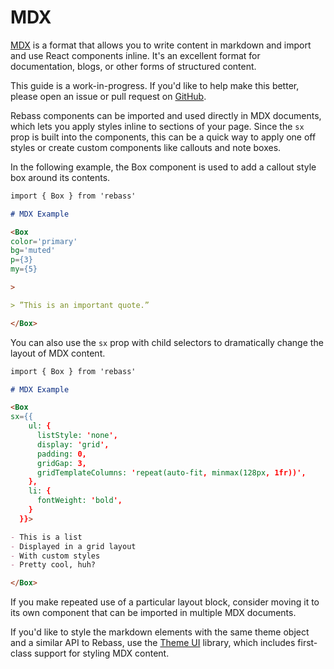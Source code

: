 
# MDX

[MDX][] is a format that allows you to write content in markdown and import and use React components inline.
It's an excellent format for documentation, blogs, or other forms of structured content.

<Note>

This guide is a work-in-progress.
If you'd like to help make this better,
please open an issue or pull request on [GitHub](https://github.com/streetwriters/rebass).

</Note>

Rebass components can be imported and used directly in MDX documents,
which lets you apply styles inline to sections of your page.
Since the `sx` prop is built into the components, this can be a quick way to apply one off styles or create custom components like callouts and note boxes.

In the following example, the Box component is used to add a callout style box around its contents.

```md
import { Box } from 'rebass'

# MDX Example

<Box
color='primary'
bg='muted'
p={3}
my={5}

>

> ”This is an important quote.”

</Box>
```

You can also use the `sx` prop with child selectors to dramatically change the layout of MDX content.

```md
import { Box } from 'rebass'

# MDX Example

<Box
sx={{
    ul: {
      listStyle: 'none',
      display: 'grid',
      padding: 0,
      gridGap: 3,
      gridTemplateColumns: 'repeat(auto-fit, minmax(128px, 1fr))',
    },
    li: {
      fontWeight: 'bold',
    }
  }}>

- This is a list
- Displayed in a grid layout
- With custom styles
- Pretty cool, huh?

</Box>
```

If you make repeated use of a particular layout block, consider moving it to its own component that can be imported in multiple MDX documents.

<Note>

If you'd like to style the markdown elements with the same theme object and a similar API to Rebass,
use the [Theme UI][] library, which includes first-class support for styling MDX content.

</Note>

[mdx]: https://mdxjs.com
[theme ui]: https://theme-ui.com
